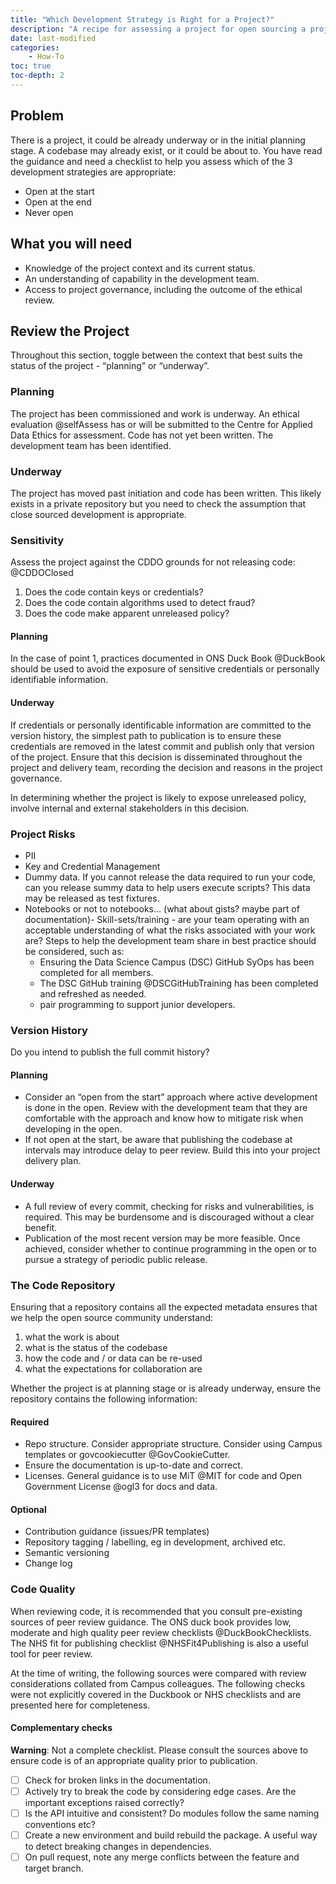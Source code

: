 ```yaml
---
title: "Which Development Strategy is Right for a Project?"
description: "A recipe for assessing a project for open sourcing a project."
date: last-modified
categories:        
    - How-To
toc: true
toc-depth: 2
---
```


## Problem

There is a project, it could be already underway or in the initial planning
stage. A codebase may already exist, or it could be about to. You have read the
guidance and need a checklist to help you assess which of the 3 development
strategies are appropriate:

* Open at the start
* Open at the end
* Never open

## What you will need

* Knowledge of the project context and its current status.
* An understanding of capability in the development team.
* Access to project governance, including the outcome of the ethical review.

## Review the Project

Throughout this section, toggle between the context that best suits the status
of the project - "planning" or "underway".

::: panel-tabset
### Planning

The project has been commissioned and work is underway. An ethical evaluation
@selfAssess has or will be submitted to the Centre for Applied Data Ethics for
assessment. Code has not yet been written. The development team has been
identified.

### Underway

The project has moved past initiation and code has been written. This likely
exists in a private repository but you need to check the assumption that close
sourced development is appropriate.

:::

### Sensitivity

Assess the project against the CDDO grounds for not releasing code:
@CDDOClosed

1. Does the code contain keys or credentials?
2. Does the code contain algorithms used to detect fraud?
3. Does the code make apparent unreleased policy?

::: panel-tabset
#### Planning

In the case of point 1, practices documented in ONS Duck Book @DuckBook should
be used to avoid the exposure of sensitive credentials or personally
identifiable information.

#### Underway

If credentials or personally identificable information are committed to the
version history, the simplest path to publication is to ensure these credentials
are removed in the latest commit and publish only that version of the project.
Ensure that this decision is disseminated throughout the project and delivery
team, recording the decision and reasons in the project governance.  

:::

In determining whether the project is likely to expose unreleased policy,
involve internal and external stakeholders in this decision. 

### Project Risks

- PII
- Key and Credential Management
- Dummy data. If you cannot release the data required to run your code, can you release summy data to help users execute scripts? This data may be released as test fixtures.
- Notebooks or not to notebooks... (what about gists? maybe part of documentation)\- Skill-sets/training - are your team operating with an acceptable understanding of what the risks associated with your work are? Steps to help the development team share in best practice should be considered, such as:
    - Ensuring the Data Science Campus (DSC) GitHub SyOps has been completed for all members.
    - The DSC GitHub training @DSCGitHubTraining has been completed and refreshed as needed.
    - pair programming to support junior developers.


### Version History

Do you intend to publish the full commit history? 

::: panel-tabset
#### Planning

* Consider an "open from the start" approach where active development is done
in the open. Review with the development team that they are comfortable with
the approach and know how to mitigate risk when developing in the open.
* If not open at the start, be aware that publishing the codebase at intervals
may introduce delay to peer review. Build this into your project delivery plan. 

#### Underway

* A full review of every commit, checking for risks and vulnerabilities, is
required. This may be burdensome and is discouraged without a clear benefit.
* Publication of the most recent version may be more feasible. Once
achieved, consider whether to continue programming in the open or to pursue a
strategy of periodic public release.
:::

### The Code Repository

Ensuring that a repository contains all the expected metadata ensures that we
help the open source community understand:

1. what the work is about
2. what is the status of the codebase
3. how the code and / or data can be re-used
4. what the expectations for collaboration are

Whether the project is at planning stage or is already underway, ensure the
repository contains the following information:


#### Required

* Repo structure. Consider appropriate structure. Consider using Campus
templates or govcookiecutter @GovCookieCutter.
* Ensure the documentation is up-to-date and correct.
* Licenses. General guidance is to use MiT @MIT for code and Open Government
License @ogl3 for docs and data.

#### Optional

* Contribution guidance (issues/PR templates)
* Repository tagging / labelling, eg in development, archived etc. 
* Semantic versioning
* Change log

### Code Quality

When reviewing code, it is recommended that you consult pre-existing sources of
peer review guidance. The ONS duck book provides low, moderate and high quality
peer review checklists @DuckBookChecklists. The NHS fit for publishing
checklist @NHSFit4Publishing is also a useful tool for peer review.

At the time of writing, the following sources were compared with review
considerations collated from Campus colleagues. The following checks were not
explicitly covered in the Duckbook or NHS checklists and are presented
here for completeness. 

::: {.callout-tip collapse="true"}
#### Complementary checks

**Warning**: Not a complete checklist. Please consult the sources above to
ensure code is of an appropriate quality prior to publication.

- [ ] Check for broken links in the documentation.
- [ ] Actively try to break the code by considering edge cases. Are the
important exceptions raised correctly?
- [ ] Is the API intuitive and consistent? Do modules follow the same naming
conventions etc?
- [ ] Create a new environment and build rebuild the package. A useful way to
detect breaking changes in dependencies.
- [ ] On pull request, note any merge conflicts between the feature and target
branch.

:::
